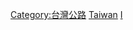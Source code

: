 {{Catnav|頁面分類|人类社会|交通|道路運輸|公路|高速公路|台灣高速公路}}
{{Catnav|頁面分類|地理|国家|亚洲国家|中華民國|台灣|台灣交通|台灣公路|台灣高速公路}}
{{Commons category|Interchanges in Taiwan}}

[[Category:台灣公路|Category:台灣公路]]
[[Category:各國交流道|Taiwan]]
[[Category:台灣道路交會|I]]